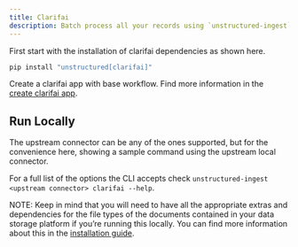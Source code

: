 ```yaml
---
title: Clarifai
description: Batch process all your records using `unstructured-ingest` to store unstructured outputs locally on your filesystem and upload those to Clarifai apps.
---
```


First start with the installation of clarifai dependencies as shown here.

```bash
pip install "unstructured[clarifai]"

```


Create a clarifai app with base workflow. Find more information in the [create clarifai app](https://docs.clarifai.com/clarifai-basics/applications/create-an-application/).

## Run Locally


<CodeGroup>

  <ClarifaiSh />

  <ClarifaiPy />

</CodeGroup>


The upstream connector can be any of the ones supported, but for the convenience here, showing a sample command using the upstream local connector.

For a full list of the options the CLI accepts check `unstructured-ingest <upstream connector> clarifai --help`.

NOTE: Keep in mind that you will need to have all the appropriate extras and dependencies for the file types of the documents contained in your data storage platform if you’re running this locally. You can find more information about this in the [installation guide](/installation/overview).